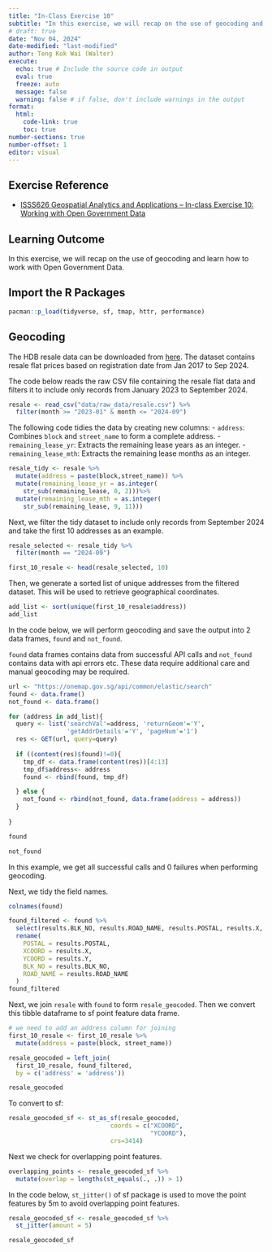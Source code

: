 ```yaml
---
title: "In-Class Exercise 10"
subtitle: "In this exercise, we will recap on the use of geocoding and learn how to work with Open Government Data."
# draft: true
date: "Nov 04, 2024"
date-modified: "last-modified"
author: Teng Kok Wai (Walter)
execute:
  echo: true # Include the source code in output
  eval: true
  freeze: auto
  message: false
  warning: false # if false, don't include warnings in the output
format:
  html:
    code-link: true
    toc: true
number-sections: true
number-offset: 1
editor: visual
---
```


## Exercise Reference

- [ISSS626 Geospatial Analytics and Applications – In-class Exercise 10: Working with Open Government Data](https://isss626-ay2024-25aug.netlify.app/in-class_ex/in-class_ex10/in-class_ex10#/title-slide)

## Learning Outcome

In this exercise, we will recap on the use of geocoding and learn how to work with Open Government Data.

## Import the R Packages

```r
pacman::p_load(tidyverse, sf, tmap, httr, performance)
```

## Geocoding

The HDB resale data can be downloaded from [here](https://data.gov.sg/datasets?query=resale&page=1&resultId=d_8b84c4ee58e3cfc0ece0d773c8ca6abc). The dataset contains resale flat prices based on registration date from Jan 2017 to Sep 2024.

The code below reads the raw CSV file containing the resale flat data and filters it to include only records from January 2023 to September 2024.

```r
resale <- read_csv("data/raw_data/resale.csv") %>%
  filter(month >= "2023-01" & month <= "2024-09")
```

The following code tidies the data by creating new columns: - `address`: Combines `block` and `street_name` to form a complete address. - `remaining_lease_yr`: Extracts the remaining lease years as an integer. - `remaining_lease_mth`: Extracts the remaining lease months as an integer.

```r
resale_tidy <- resale %>%
  mutate(address = paste(block,street_name)) %>%
  mutate(remaining_lease_yr = as.integer(
    str_sub(remaining_lease, 0, 2)))%>%
  mutate(remaining_lease_mth = as.integer(
    str_sub(remaining_lease, 9, 11)))
```

Next, we filter the tidy dataset to include only records from September 2024 and take the first 10 addresses as an example.

```r
resale_selected <- resale_tidy %>%
  filter(month == "2024-09")

first_10_resale <- head(resale_selected, 10)
```

Then, we generate a sorted list of unique addresses from the filtered dataset. This will be used to retrieve geographical coordinates.

```r
add_list <- sort(unique(first_10_resale$address))
add_list
```

In the code below, we will perform geocoding and save the output into 2 data frames, `found` and `not_found`.

`found` data frames contains data from successful API calls and `not_found` contains data with api errors etc. These data require additional care and manual geocoding may be required.


```r
url <- "https://onemap.gov.sg/api/common/elastic/search"
found <- data.frame()
not_found <- data.frame()

for (address in add_list){
  query <- list('searchVal'=address, 'returnGeom'='Y', 
                'getAddrDetails'='Y', 'pageNum'='1')
  res <- GET(url, query=query)
  
  if ((content(res)$found)!=0){
    tmp_df <- data.frame(content(res))[4:13]
    tmp_df$address<- address
    found <- rbind(found, tmp_df)

  } else {
    not_found <- rbind(not_found, data.frame(address = address))
  }
  
}
```


```r
found
```

```r
not_found
```

In this example, we get all successful calls and 0 failures when performing geocoding.

Next, we tidy the field names.

```r
colnames(found)
```

```r
found_filtered <- found %>%
  select(results.BLK_NO, results.ROAD_NAME, results.POSTAL, results.X, results.Y, address) %>%
  rename(
    POSTAL = results.POSTAL,
    XCOORD = results.X,
    YCOORD = results.Y,
    BLK_NO = results.BLK_NO,
    ROAD_NAME = results.ROAD_NAME
  )
found_filtered 
```
Next, we join `resale` with `found` to form `resale_geocoded`. Then we convert this tibble dataframe to sf point feature data frame.


```r
# we need to add an address column for joining
first_10_resale <- first_10_resale %>%
  mutate(address = paste(block, street_name))
```

```r
resale_geocoded = left_join(
  first_10_resale, found_filtered, 
  by = c('address' = 'address'))

resale_geocoded
```

To convert to sf:
```r
resale_geocoded_sf <- st_as_sf(resale_geocoded, 
                            coords = c("XCOORD",
                                       "YCOORD"),
                            crs=3414)
```

Next we check for overlapping point features.

```r
overlapping_points <- resale_geocoded_sf %>%
  mutate(overlap = lengths(st_equals(., .)) > 1)
```

In the code below, `st_jitter()` of sf package is used to move the point features by 5m to avoid overlapping point features.

```r
resale_geocoded_sf <- resale_geocoded_sf %>%
  st_jitter(amount = 5)

resale_geocoded_sf
```
